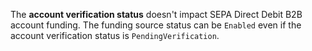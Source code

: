 The **account verification status** doesn't impact SEPA Direct Debit B2B account funding.
The funding source status can be `Enabled` even if the account verification status is `PendingVerification`.
